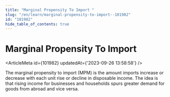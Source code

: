 ```yaml
---
title: "Marginal Propensity To Import "
slug: "/en/learn/marginal-propensity-to-import--101982"
id: "101982"
hide_table_of_contents: true
---
```



# Marginal Propensity To Import 

<ArticleMeta id={101982} updatedAt={'2023-09-26 13:58:58'} />
<div className='border-solid border-b border-t-0 my-4 border-[var(--ifm-color-gray-300)]' />

The marginal propensity to import (MPM) is the amount imports increase or decrease with each unit rise or decline in disposable income. The idea is that rising income for businesses and households spurs greater demand for goods from abroad and vice versa.
